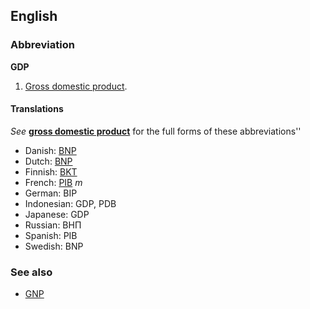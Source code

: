 ==English==
===Abbreviation===
'''GDP'''

#[[Gross domestic product]].

====Translations====
''See'' '''[[gross domestic product]]''' for the full forms of these abbreviations''

*Danish: [[BNP]]
*Dutch: [[BNP]]
*Finnish: [[BKT]]
*French: [[PIB]] ''m''
*German: BIP
*Indonesian: GDP, PDB
*Japanese: GDP
*Russian: ВНП
*Spanish: PIB
*Swedish: BNP

===See also===
*[[GNP]]
